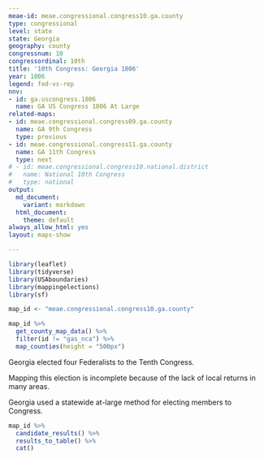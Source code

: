 ```yaml
---
meae-id: meae.congressional.congress10.ga.county
type: congressional
level: state
state: Georgia
geography: county
congressnum: 10
congressordinal: 10th
title: '10th Congress: Georgia 1806'
year: 1806
legend: fed-vs-rep
nnv:
- id: ga.uscongress.1806
  name: GA US Congress 1806 At Large
related-maps:
- id: meae.congressional.congress09.ga.county
  name: GA 9th Congress
  type: previous
- id: meae.congressional.congress11.ga.county
  name: GA 11th Congress
  type: next
# - id: meae.congressional.congress10.national.district
#   name: National 10th Congress
#   type: national
output:
  md_document:
    variant: markdown
  html_document:
    theme: default
always_allow_html: yes
layout: maps-show

---
```


```r
library(leaflet)
library(tidyverse)
library(USAboundaries)
library(mappingelections)
library(sf)

map_id <- "meae.congressional.congress10.ga.county"
```

<div class="map">

```r
map_id %>%
  get_county_map_data() %>%
  filter(id != "gas_nca") %>% 
  map_counties(height = "500px")
```

</div>

Georgia elected four Federalists to the Tenth Congress.

Mapping this election is incomplete because of the lack of local returns in many areas.

Georgia used a statewide at-large method for electing members to Congress.

<div class="results-table">

```r
map_id %>%
  candidate_results() %>%
  results_to_table() %>%
  cat()
```

</div>
